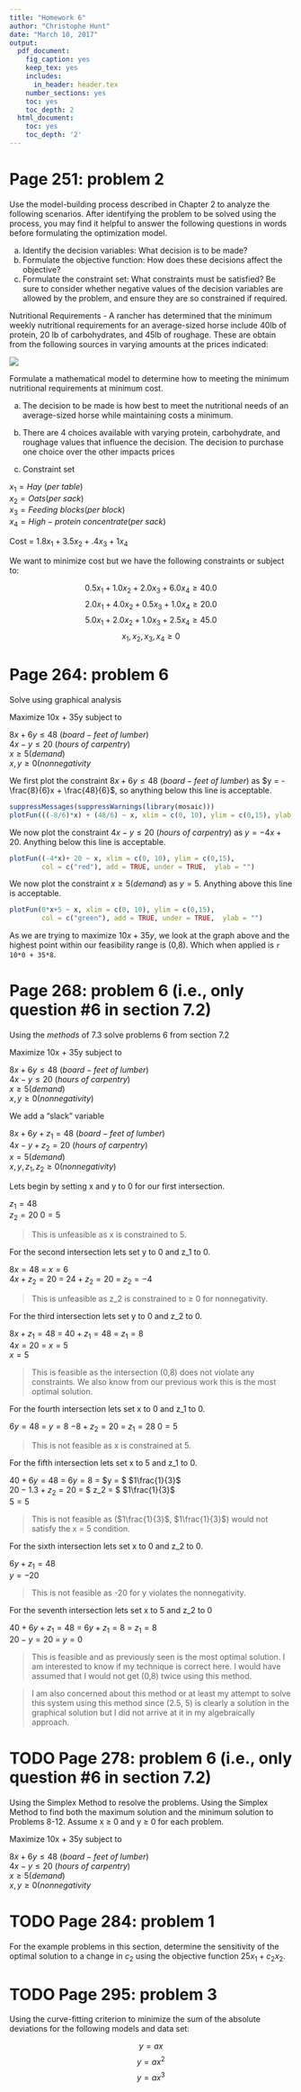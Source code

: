 ```yaml
---
title: "Homework 6"
author: "Christophe Hunt"
date: "March 10, 2017"
output:
  pdf_document:
    fig_caption: yes
    keep_tex: yes
    includes:
      in_header: header.tex
    number_sections: yes
    toc: yes
    toc_depth: 2
  html_document:
    toc: yes
    toc_depth: '2'
---
```

\newpage

# Page 251: problem 2

Use the model-building process described in Chapter 2 to analyze the following scenarios. After identifying the problem to be solved using the process, you may find it helpful to answer the following questions in words before formulating the optimization model. 

a. Identify the decision variables: What decision is to be made?
b. Formulate the objective function: How does these decisions affect the objective?
c. Formulate the constraint set: What constraints must be satisfied? Be sure to consider whether negative values of the decision variables are allowed by the problem, and ensure they are so constrained if required. 

Nutritional Requirements - A rancher has determined that the minimum weekly nutritional requirements for an average-sized horse include 40lb of protein, 20 lb of carbohydrates, and 45lb of roughage. These are obtain from the following sources in varying amounts at the prices indicated:

![](https://raw.githubusercontent.com/ChristopheHunt/MSDA---Coursework/master/Data%20609/Homework%206/problem%202.PNG)

Formulate a mathematical model to determine how to meeting the minimum nutritional requirements at minimum cost. 

a. The decision to be made is how best to meet the nutritional needs of an average-sized horse while maintaining costs a minimum. 

b. There are 4 choices available with varying protein, carbohydrate, and roughage values that influence the decision. The decision to purchase one choice over the other impacts prices

c. Constraint set

$x_1 = Hay~(per~table)$   
$x_2 = Oats(per~sack)$   
$x_3 = Feeding~blocks(per~block)$   
$x_4 = High-protein~concentrate(per~sack)$

Cost = $1.8x_1 + 3.5x_2 + .4x_3 + 1x_4$

We want to minimize cost but we have the following constraints or subject to: 

$$0.5x_1 + 1.0x_2 + 2.0x_3 + 6.0x_4 \geq 40.0$$
$$2.0x_1 + 4.0x_2 + 0.5x_3 + 1.0x_4 \geq 20.0$$
$$5.0x_1 + 2.0x_2 + 1.0x_3 + 2.5x_4 \geq 45.0$$
$$x_1, x_2, x_3, x_4 \geq 0$$


# Page 264: problem 6

Solve using graphical analysis

Maximize 10x + 35y
subject to 

$8x + 6y \leq 48 ~(board-feet~of~lumber)$   
$4x - y \leq 20 ~ (hours~of~carpentry)$   
$x \geq 5 (demand)$    
$x,y \geq 0 (nonnegativity$    

We first plot the constraint $8x + 6y \leq 48 ~(board-feet~of~lumber)$ as $y = -\frac{8}{6}x + \frac{48}{6}$, so anything below this line is acceptable. 

```r
suppressMessages(suppressWarnings(library(mosaic)))
plotFun(((-8/6)*x) + (48/6) ~ x, xlim = c(0, 10), ylim = c(0,15), ylab = "")
```

We now plot the constraint $4x - y \leq 20 ~ (hours~of~carpentry)$ as $y = -4x + 20$. Anything below this line is acceptable. 

```r
plotFun((-4*x)+ 20 ~ x, xlim = c(0, 10), ylim = c(0,15), 
        col = c("red"), add = TRUE, under = TRUE,  ylab = "")
```

We now plot the constraint $x \geq 5 (demand)$ as $y = 5$. Anything above this line is acceptable.  

```r
plotFun(0*x+5 ~ x, xlim = c(0, 10), ylim = c(0,15),
        col = c("green"), add = TRUE, under = TRUE,  ylab = "")
```

As we are trying to maximize $10x + 35y$, we look at the graph above and the highest point within our feasibility range is (0,8). Which when applied is `r 10*0 + 35*8`. 

# Page 268: problem 6 (i.e., only question #6 in section 7.2)

Using the $methods$ of 7.3 solve problems 6 from section 7.2

Maximize 10x + 35y
subject to 

$8x + 6y \leq 48 ~(board-feet~of~lumber)$   
$4x - y \leq 20 ~ (hours~of~carpentry)$   
$x \geq 5 (demand)$    
$x,y \geq 0 (nonnegativity)$   

We add a "slack" variable 

$8x + 6y + z_1 = 48 ~(board-feet~of~lumber)$   
$4x - y + z_2 = 20 ~ (hours~of~carpentry)$   
$x = 5 (demand)$    
$x,y, z_1, z_2 \geq 0 (nonnegativity)$  

Lets begin by setting x and y to 0 for our first intersection. 

$z_1 = 48$  
$z_2 = 20$
$0 = 5$  

> This is unfeasible as x is constrained to 5. 

For the second intersection lets set y to 0 and z_1 to 0. 

$8x = 48$ = $x = 6$  
$4x + z_2 = 20$ = $24 + z _2 = 20$ = $z_2 = -4$  

> This is unfeasible as z_2 is constrained to $\geq$ 0 for nonnegativity. 

For the third intersection lets set y to 0 and z_2 to 0.

$8x + z_1 = 48$ = $40 + z_1 = 48$ = $z_1 = 8$   
$4x = 20$ = $x = 5$   
$x = 5$  

> This is feasible as the intersection (0,8) does not violate any constraints. We also know from our previous work this is the most optimal solution. 

For the fourth intersection lets set x to 0 and z_1 to 0.

$6y = 48$ = $y = 8$
$-8 + z_2 = 20$ = $z_1 = 28$
$0 = 5$

> This is not feasible as x is constrained at 5. 

For the fifth intersection lets set x to 5 and z_1 to 0.
  
$40 + 6y = 48$ = $6y = 8$ = $y = $ $1\frac{1}{3}$   
$20 - 1.3 + z_2 = 20$ = $ z_2 = $ $1\frac{1}{3}$   
$5 = 5$ 

> This is not feasible as ($1\frac{1}{3}$, $1\frac{1}{3}$) would not satisfy the x = 5 condition. 

For the sixth intersection lets set x to 0 and z_2 to 0.

$6y + z_1 = 48$   
$y = -20$ 

> This is not feasible as -20 for y violates the nonnegativity.

For the seventh intersection lets set x to 5 and z_2 to 0

$40 + 6y + z_1 = 48$ = $6y + z_1 = 8$ = $z_1 = 8$   
$20 - y = 20$ = $y = 0$

> This is feasible and as previously seen is the most optimal solution. I am interested to know if my technique is correct here. I would have assumed that I would not get (0,8) twice using this method.

> I am also concerned about this method or at least my attempt to solve this system using this method since (2.5, 5) is clearly a solution in the graphical solution but I did not arrive at it in my algebraically approach. 

# TODO Page 278: problem 6 (i.e., only question #6 in section 7.2)

Using the Simplex Method to resolve the problems. Using the Simplex Method to find both the maximum solution and the minimum solution to Problems 8-12. Assume x $\geq$ 0 and y $\geq$ 0 for each problem.

Maximize 10x + 35y
subject to 

$8x + 6y \leq 48 ~(board-feet~of~lumber)$   
$4x - y \leq 20 ~ (hours~of~carpentry)$   
$x \geq 5 (demand)$    
$x,y \geq 0 (nonnegativity$   


# TODO Page 284: problem 1

For the example problems in this section, determine the sensitivity of the optimal solution to a change in $c_2$ using the objective function $25x_1 + c_2x_2$. 


# TODO Page 295: problem 3

Using the curve-fitting criterion to minimize the sum of the absolute deviations for the following models and data set:

$$y = ax$$
$$y = ax^2$$
$$y = ax^3$$
